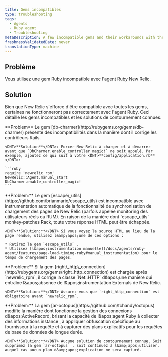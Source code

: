 ```yaml
---
title: Gems incompatibles
type: troubleshooting
tags:
  - Agents
  - Ruby agent
  - Troubleshooting
metaDescription: A few incompatible gems and their workarounds with the New Relic Ruby agent.
freshnessValidatedDate: never
translationType: machine
---
```


## Problème

Vous utilisez une gem Ruby incompatible avec l&apos;agent Ruby New Relic.

## Solution

Bien que New Relic s&apos;efforce d&apos;être compatible avec toutes les gems, certaines ne fonctionneront pas correctement avec l&apos;agent Ruby. Ceci détaille les gems incompatibles et les solutions de contournement connues.

<CollapserGroup>
  <Collapser id="db-charmer" title="db-charmeur">
    <DNT>**Problem**</DNT>:Le gem [db-charmer](http://rubygems.org/gems/db-charmer) présente des incompatibilités dans la manière dont il corrige les contrôleurs Rails.

    <DNT>**Solution**</DNT>: Forcer New Relic à charger et à démarrer avant que `DbCharmer.enable_controller_magic!` ne soit appelé. Par exemple, ajoutez ce qui suit à votre <DNT>**config/application.rb**</DNT>:

    ```ruby
    require 'newrelic_rpm'
    NewRelic::Agent.manual_start
    DbCharmer.enable_controller_magic!
    ```
  </Collapser>

  <Collapser id="escape_utils" title="escape_utils">
    <DNT>**Problem:**</DNT> Le gem [escape\_utils](https://github.com/brianmario/escape_utils) est incompatible avec instrumentation automatique de la fonctionnalité de synchronisation de chargement des pages de New Relic (parfois appelée monitoring des utilisateurs réels ou RUM). En raison de la manière dont `escape_utils` monkey-patches Rack, toute votre réponse HTML peut être échappée.

    <DNT>**Solution:**</DNT> Si vous voyez la source HTML au lieu de la page rendue, utilisez l&amp;apos;une de ces options :

    * Retirez la gem `escape_utils` .
    * Utilisez [l&apos;instrumentation manuelle](/docs/agents/ruby-agent/features/page-load-timing-ruby#manual_instrumentation) pour le temps de chargement des pages.
  </Collapser>

  <Collapser id="right_http_connection" title="right_http_connection">
    <DNT>**Problem:**</DNT> Si la gem [right\_http\_connection](http://rubygems.org/gems/right_http_connection) est chargée après `newrelic_rpm`, il corrige la classe `Net::HTTP` d&amp;apos;une manière qui entraîne l&amp;apos;absence de l&amp;apos;instrumentation Externals de New Relic.

    <DNT>**Solution:**</DNT> Assurez-vous que `right_http_connection` est obligatoire avant `newrelic_rpm`.
  </Collapser>

  <Collapser id="ar-octopus" title="ar-pieuvre">
    <DNT>**Problem:**</DNT> La gem [ar-octopus](https://github.com/tchandy/octopus) modifie la manière dont fonctionne la gestion des connexions d&amp;apos;ActiveRecord, brisant la capacité de l&amp;apos;agent Ruby à collecter des informations instance , à appliquer obfuscation spécifique au fournisseur à la requête et à capturer des plans explicatifs pour les requêtes de base de données de longue durée.

    <DNT>**Solution:**</DNT> Aucune solution de contournement connue. Soit supprimez la gem `ar-octopus` , soit continuez à l&amp;apos;utiliser, auquel cas aucun plan d&amp;apos;explication ne sera capturé.
  </Collapser>
</CollapserGroup>